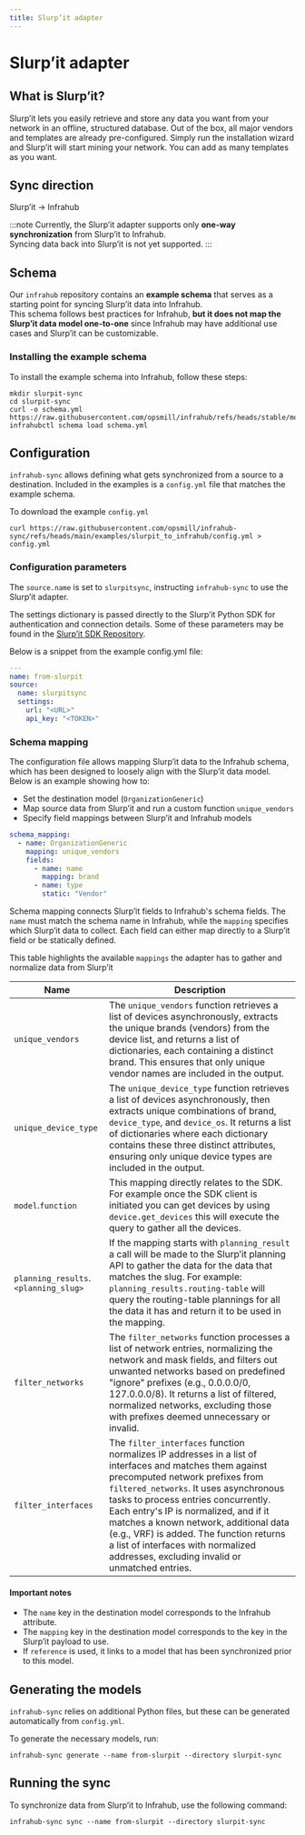 ```yaml
---
title: Slurp’it adapter
---
```


# Slurp’it adapter

## What is Slurp’it?

Slurp’it lets you easily retrieve and store any data you want from your network in an offline, structured database. Out of the box, all major vendors and templates are already pre-configured. Simply run the installation wizard and Slurp’it will start mining your network. You can add as many templates as you want.

## Sync direction

Slurp’it → Infrahub

:::note
Currently, the Slurp’it adapter supports only **one-way synchronization** from Slurp’it to Infrahub.  
Syncing data back into Slurp’it is not yet supported.
:::

## Schema

Our `infrahub` repository contains an **example schema** that serves as a starting point for syncing Slurp’it data into Infrahub.  
This schema follows best practices for Infrahub, **but it does not map the Slurp’it data model one-to-one** since Infrahub may have additional use cases and Slurp’it can be customizable.

<ReferenceLink title="Schema" url="https://github.com/opsmill/infrahub/blob/stable/models/examples/slurpit/slurpit.yml" openInNewTab />

### Installing the example schema

To install the example schema into Infrahub, follow these steps:

```shell
mkdir slurpit-sync
cd slurpit-sync
curl -o schema.yml https://raw.githubusercontent.com/opsmill/infrahub/refs/heads/stable/models/examples/slurpit/slurpit.yml
infrahubctl schema load schema.yml
```

## Configuration

`infrahub-sync` allows defining what gets synchronized from a source to a destination. Included in the examples is a `config.yml` file that matches the example schema.

<ReferenceLink title="config.yml" url="https://github.com/opsmill/infrahub-sync/blob/main/examples/slurpit_to_infrahub/config.yml" openInNewTab />

To download the example `config.yml`

```shell
curl https://raw.githubusercontent.com/opsmill/infrahub-sync/refs/heads/main/examples/slurpit_to_infrahub/config.yml > config.yml
```

### Configuration parameters

The `source.name` is set to `slurpitsync`, instructing `infrahub-sync` to use the Slurp’it adapter.

The settings dictionary is passed directly to the Slurp’it Python SDK for authentication and connection details.
Some of these parameters may be found in the [Slurp’it SDK Repository](https://gitlab.com/slurpit.io/slurpit_sdk).

Below is a snippet from the example config.yml file:

```yaml
---
name: from-slurpit
source:
  name: slurpitsync
  settings:
    url: "<URL>"
    api_key: "<TOKEN>"
```

### Schema mapping

The configuration file allows mapping Slurp’it data to the Infrahub schema, which has been designed to loosely align with the Slurp’it data model.
Below is an example showing how to:

- Set the destination model (`OrganizationGeneric`)
- Map source data from Slurp’it and run a custom function `unique_vendors`
- Specify field mappings between Slurp’it and Infrahub models

```yaml
schema_mapping:
  - name: OrganizationGeneric
    mapping: unique_vendors
    fields:
      - name: name
        mapping: brand
      - name: type
        static: "Vendor"
```

Schema mapping connects Slurp’it fields to Infrahub's schema fields. The `name` must match the schema name in Infrahub, while the `mapping` specifies which Slurp’it data to collect. Each field can either map directly to a Slurp’it field or be statically defined.

This table highlights the available `mappings` the adapter has to gather and normalize data from Slurp’it

| Name | Description |
| --- | --- |
| `unique_vendors` | The `unique_vendors` function retrieves a list of devices asynchronously, extracts the unique brands (vendors) from the device list, and returns a list of dictionaries, each containing a distinct brand. This ensures that only unique vendor names are included in the output. |
| `unique_device_type` | The `unique_device_type` function retrieves a list of devices asynchronously, then extracts unique combinations of brand, `device_type`, and `device_os`. It returns a list of dictionaries where each dictionary contains these three distinct attributes, ensuring only unique device types are included in the output. |
| `model`.`function` | This mapping directly relates to the SDK. For example once the SDK client is initiated you can get devices by using `device.get_devices` this will execute the query to gather all the devices.   |
| `planning_results`.`<planning_slug>` | If the mapping starts with `planning_result` a call will be made to the Slurp’it planning API to gather the data for the data that matches the slug. For example: `planning_results.routing-table` will query the routing-table plannings for all the data it has and return it to be used in the mapping.  |
| `filter_networks` | The `filter_networks` function processes a list of network entries, normalizing the network and mask fields, and filters out unwanted networks based on predefined "ignore" prefixes (e.g., 0.0.0.0/0, 127.0.0.0/8). It returns a list of filtered, normalized networks, excluding those with prefixes deemed unnecessary or invalid. |
| `filter_interfaces` | The `filter_interfaces` function normalizes IP addresses in a list of interfaces and matches them against precomputed network prefixes from `filtered_networks`. It uses asynchronous tasks to process entries concurrently. Each entry's IP is normalized, and if it matches a known network, additional data (e.g., VRF) is added. The function returns a list of interfaces with normalized addresses, excluding invalid or unmatched entries. |

#### Important notes

- The `name` key in the destination model corresponds to the Infrahub attribute.
- The `mapping` key in the destination model corresponds to the key in the Slurp’it payload to use.
- If `reference` is used, it links to a model that has been synchronized prior to this model.

## Generating the models

`infrahub-sync` relies on additional Python files, but these can be generated automatically from `config.yml`.

To generate the necessary models, run:

```shell
infrahub-sync generate --name from-slurpit --directory slurpit-sync
```

## Running the sync

To synchronize data from Slurp’it to Infrahub, use the following command:

```shell
infrahub-sync sync --name from-slurpit --directory slurpit-sync
```
